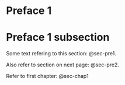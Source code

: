 # Preface 1 {.unnumbered}

# Preface 1 subsection {#sec-pre1}

Some text refering to this section: @sec-pre1.

Also refer to section on next page: @sec-pre2.

Refer to first chapter: @sec-chap1
